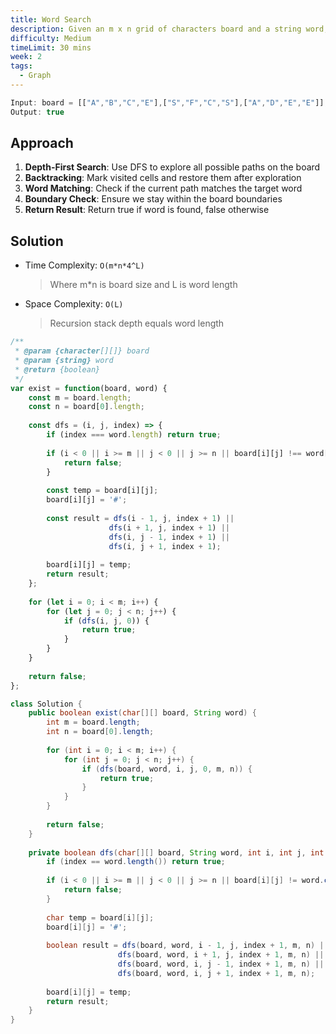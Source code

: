 ```yaml
---
title: Word Search
description: Given an m x n grid of characters board and a string word, return true if word exists in the grid. The word can be constructed from letters of sequentially adjacent cells, where adjacent cells are horizontally or vertically neighboring.
difficulty: Medium
timeLimit: 30 mins
week: 2
tags:
  - Graph
---
```


```js title="Example"
Input: board = [["A","B","C","E"],["S","F","C","S"],["A","D","E","E"]], word = "ABCCED"
Output: true
```

## Approach

1. **Depth-First Search**: Use DFS to explore all possible paths on the board
2. **Backtracking**: Mark visited cells and restore them after exploration
3. **Word Matching**: Check if the current path matches the target word
4. **Boundary Check**: Ensure we stay within the board boundaries
5. **Return Result**: Return true if word is found, false otherwise

## Solution

- Time Complexity: `O(m*n*4^L)`
  > Where m*n is board size and L is word length
- Space Complexity: `O(L)`
  > Recursion stack depth equals word length

```js tab="JavaScript"
/**
 * @param {character[][]} board
 * @param {string} word
 * @return {boolean}
 */
var exist = function(board, word) {
    const m = board.length;
    const n = board[0].length;
    
    const dfs = (i, j, index) => {
        if (index === word.length) return true;
        
        if (i < 0 || i >= m || j < 0 || j >= n || board[i][j] !== word[index]) {
            return false;
        }
        
        const temp = board[i][j];
        board[i][j] = '#';
        
        const result = dfs(i - 1, j, index + 1) ||
                      dfs(i + 1, j, index + 1) ||
                      dfs(i, j - 1, index + 1) ||
                      dfs(i, j + 1, index + 1);
        
        board[i][j] = temp;
        return result;
    };
    
    for (let i = 0; i < m; i++) {
        for (let j = 0; j < n; j++) {
            if (dfs(i, j, 0)) {
                return true;
            }
        }
    }
    
    return false;
};
```

```java tab="Java"
class Solution {
    public boolean exist(char[][] board, String word) {
        int m = board.length;
        int n = board[0].length;
        
        for (int i = 0; i < m; i++) {
            for (int j = 0; j < n; j++) {
                if (dfs(board, word, i, j, 0, m, n)) {
                    return true;
                }
            }
        }
        
        return false;
    }
    
    private boolean dfs(char[][] board, String word, int i, int j, int index, int m, int n) {
        if (index == word.length()) return true;
        
        if (i < 0 || i >= m || j < 0 || j >= n || board[i][j] != word.charAt(index)) {
            return false;
        }
        
        char temp = board[i][j];
        board[i][j] = '#';
        
        boolean result = dfs(board, word, i - 1, j, index + 1, m, n) ||
                        dfs(board, word, i + 1, j, index + 1, m, n) ||
                        dfs(board, word, i, j - 1, index + 1, m, n) ||
                        dfs(board, word, i, j + 1, index + 1, m, n);
        
        board[i][j] = temp;
        return result;
    }
}
```
